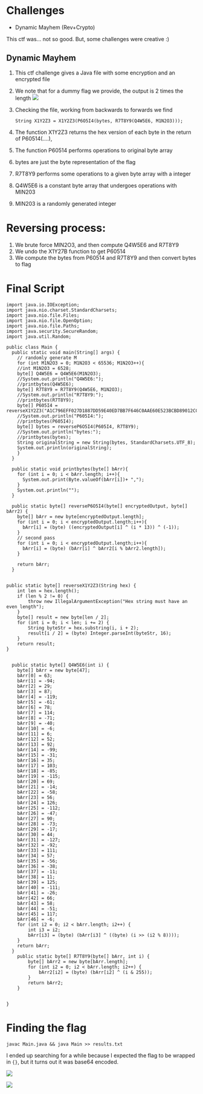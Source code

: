 
# Challenges
- <Link href="#dynamicmayhem">Dynamic Mayhem (Rev+Crypto)</Link>

This ctf was... not so good. But, some challenges were creative :)

<h2 id="dynamicmayhem">Dynamic Mayhem</h2>

1. This ctf challenge gives a Java file with some encryption and an encrypted file
2. We note that for a dummy flag we provide, the output is 2 times the length
    ![](/ctfs/incognitoctf2025/dynamicmayhem1.webp)
3. Checking the file, working from backwards to forwards we find

   `String X1Y2Z3 = X1Y2Z3(P6O5I4(bytes, R7T8Y9(Q4W5E6, M1N2O3)));`
4. The function X1Y2Z3 returns the hex version of each byte in the return of P60514(....), 
5. The function P60514 performs operations to original byte array
6. bytes are just the byte representation of the flag
7. R7T8Y9 performs some operations to a given byte array with a integer
8. Q4W5E6 is a constant byte array that undergoes operations with MIN203
9. MIN203 is a randomly generated integer
# Reversing process:
1. We brute force MIN2O3, and then compute Q4W5E6 and R7T8Y9
2. We undo the X1Y27B function to get P60514
3. We compute the bytes from P60514 and R7T8Y9 and then convert bytes to flag
# Final Script
```
import java.io.IOException;
import java.nio.charset.StandardCharsets;
import java.nio.file.Files;
import java.nio.file.OpenOption;
import java.nio.file.Paths;
import java.security.SecureRandom;
import java.util.Random;

public class Main {
  public static void main(String[] args) {
    // randomly generate M 
    for (int M1N2O3 = 0; M1N2O3 < 65536; M1N2O3++){
    //int M1N2O3 = 6528;
    byte[] Q4W5E6 = Q4W5E6(M1N2O3);
    //System.out.println("Q4W5E6:");
    //printbytes(Q4W5E6);
    byte[] R7T8Y9 = R7T8Y9(Q4W5E6, M1N2O3);
    //System.out.println("R7T8Y9:");
    //printbytes(R7T8Y9);
    byte[] P605I4 = reverseX1Y2Z3("A1C796EFF027D1887DD59E40ED7BB7F646C0AAE60E523BCBD89012CCAF3741B2B6CC15CB4389786E04A6D3CAB29D44D98ED53446F66B67E45CAC0D8BC35B10DC5553145303887D2861EA51039907D86500000A147D64F20CFA5B27D55DEE03D93C3CC4640EA46DEBA4FF1D810526C7FDF3588B64C556B93610C540426936A627530D90E9594961E1F5DE4DCECAD5B2B2F2ADCD513B483EBFC4728E1AAF1D37173E26500000A187765F682B172B7D957EF07577715546804A56965EFD68D8D0F27C373B8711B68CF57BDB85BECD04E6337A2A9182D9CE3584DEFAADC4E41C4CBD13CF9DB3DC15B3A4CB0F4EDE28210AE19B95C17B65");
    //System.out.println("P605I4:");
    //printbytes(P605I4);
    byte[] bytes = reverseP6O5I4(P605I4, R7T8Y9);
    //System.out.println("bytes:");
    //printbytes(bytes);
    String originalString = new String(bytes, StandardCharsets.UTF_8);
    System.out.println(originalString);
    }
  }

  public static void printbytes(byte[] bArr){
    for (int i = 0; i < bArr.length; i++){
      System.out.print(Byte.valueOf(bArr[i])+ ",");
    }
    System.out.println("");
  }

  public static byte[] reverseP6O5I4(byte[] encryptedOutput, byte[] bArr2) {
    byte[] bArr = new byte[encryptedOutput.length];
    for (int i = 0; i < encryptedOutput.length;i++){
      bArr[i] = (byte) ((encryptedOutput[i] ^ (i * 13)) ^ (-1));
    }
    // second pass
    for (int i = 0; i < encryptedOutput.length;i++){
      bArr[i] = (byte) (bArr[i] ^ bArr2[i % bArr2.length]);
    }
    
    return bArr;
  }


public static byte[] reverseX1Y2Z3(String hex) {
    int len = hex.length();
    if (len % 2 != 0) {
        throw new IllegalArgumentException("Hex string must have an even length");
    }
    byte[] result = new byte[len / 2];
    for (int i = 0; i < len; i += 2) {
        String byteStr = hex.substring(i, i + 2);
        result[i / 2] = (byte) Integer.parseInt(byteStr, 16);
    }
    return result;
}


  public static byte[] Q4W5E6(int i) {
    byte[] bArr = new byte[47];
    bArr[0] = 63;
    bArr[1] = -94;
    bArr[2] = 29;
    bArr[3] = 87;
    bArr[4] = -119;
    bArr[5] = -61;
    bArr[6] = 78;
    bArr[7] = 114;
    bArr[8] = -71;
    bArr[9] = -40;
    bArr[10] = -6;
    bArr[11] = 6;
    bArr[12] = 52;
    bArr[13] = 92;
    bArr[14] = -99;
    bArr[15] = -31;
    bArr[16] = 35;
    bArr[17] = 103;
    bArr[18] = -85;
    bArr[19] = -115;
    bArr[20] = 69;
    bArr[21] = -14;
    bArr[22] = -58;
    bArr[23] = 56;
    bArr[24] = 126;
    bArr[25] = -112;
    bArr[26] = -47;
    bArr[27] = 90;
    bArr[28] = -73;
    bArr[29] = -17;
    bArr[30] = 44;
    bArr[31] = -127;
    bArr[32] = -92;
    bArr[33] = 111;
    bArr[34] = 57;
    bArr[35] = -56;
    bArr[36] = -38;
    bArr[37] = -11;
    bArr[38] = 11;
    bArr[39] = 125;
    bArr[40] = -111;
    bArr[41] = -26;
    bArr[42] = 66;
    bArr[43] = 58;
    bArr[44] = -51;
    bArr[45] = 117;
    bArr[46] = -6;
    for (int i2 = 0; i2 < bArr.length; i2++) {
        int i3 = i2;
        bArr[i3] = (byte) (bArr[i3] ^ ((byte) (i >> (i2 % 8))));
    }
    return bArr;
  }
    public static byte[] R7T8Y9(byte[] bArr, int i) {
        byte[] bArr2 = new byte[bArr.length];
        for (int i2 = 0; i2 < bArr.length; i2++) {
            bArr2[i2] = (byte) (bArr[i2] ^ (i & 255));
        }
        return bArr2;
    }


}
```
# Finding the flag
`javac Main.java && java Main >> results.txt`

I ended up searching for a while because I expected the flag to be wrapped in `{}`, but it turns out it was base64 encoded.

![](/ctfs/incognitoctf2025/dynamicmayhem2.webp)

![](/ctfs/incognitoctf2025/dynamicmayhem3.webp)